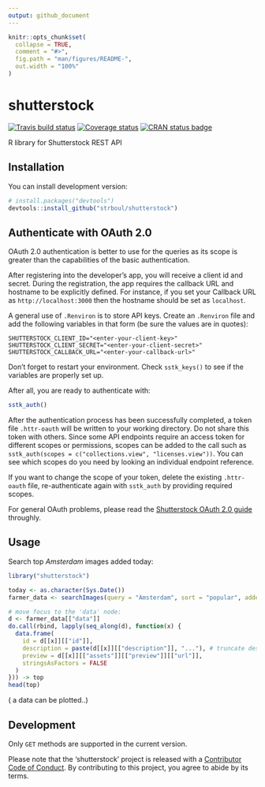 ```yaml
---
output: github_document
---
```


<!-- README.md is generated from README.Rmd. Please edit that file -->

```r
knitr::opts_chunk$set(
  collapse = TRUE,
  comment = "#>",
  fig.path = "man/figures/README-",
  out.width = "100%"
)
```
# shutterstock

[![Travis build status](https://travis-ci.org/strboul/shutterstock-r.svg?branch=master)](https://travis-ci.org/strboul/shutterstock-r) [![Coverage status](https://codecov.io/gh/strboul/shutterstock-r/branch/master/graph/badge.svg)](https://codecov.io/github/strboul/shutterstock-r?branch=master) [![CRAN status badge](https://www.r-pkg.org/badges/version/shutterstock)](https://cran.r-project.org/package=shutterstock)

R library for Shutterstock REST API

## Installation

<!--You can install the released version of shutterstock from
[CRAN](https://CRAN.R-project.org) with:
``` r
install.packages("shutterstock")
```-->

You can install development version:
```r
# install.packages("devtools")
devtools::install_github("strboul/shutterstock")
```

## Authenticate with OAuth 2.0

OAuth 2.0 authentication is better to use for the queries as its scope is greater than the
capabilities of the basic authentication.

After registering into the developer's app, you will receive a client id and secret. During the registration, the app requires the callback URL and hostname to be explicitly defined. For instance, if you set your Callback URL as `http://localhost:3000` then the hostname should be set as `localhost`.

A general use of `.Renviron` is to store API keys. Create an `.Renviron` file and add the following variables in that form (be sure the values are in quotes):

```
SHUTTERSTOCK_CLIENT_ID="<enter-your-client-key>"
SHUTTERSTOCK_CLIENT_SECRET="<enter-your-client-secret>"
SHUTTERSTOCK_CALLBACK_URL="<enter-your-callback-url>"
```

Don't forget to restart your environment. Check `sstk_keys()` to see if the
variables are properly set up.

After all, you are ready to authenticate with:
```r
sstk_auth()
```

After the authentication process has been successfully completed, a token file `.httr-oauth` will be written to your working directory. Do not share this token with others. Since some API endpoints require an access token for different scopes or permissions, scopes can be added to the call such as `sstk_auth(scopes = c("collections.view", "licenses.view"))`. You can see which scopes do you need by looking an individual endpoint reference.

If you want to change the scope of your token, delete the existing `.httr-oauth` file, re-authenticate again with `sstk_auth` by providing required scopes.

For general OAuth problems, please read the 
[Shutterstock OAuth 2.0 guide](https://api-reference.shutterstock.com/#authentication-oauth-authentication-h2) throughly.

## Usage

Search top *Amsterdam* images added today:

```r
library("shutterstock")

today <- as.character(Sys.Date())
farmer_data <- searchImages(query = "Amsterdam", sort = "popular", added_date = today)

# move focus to the 'data' node:
d <- farmer_data[["data"]]
do.call(rbind, lapply(seq_along(d), function(x) {
  data.frame(
    id = d[[x]][["id"]],
    description = paste(d[[x]][["description"]], "..."), # truncate description a little bit
    preview = d[[x]][["assets"]][["preview"]][["url"]],
    stringsAsFactors = FALSE
  )
})) -> top
head(top)
```

( a data can be plotted..)

## Development

Only `GET` methods are supported in the current version.

Please note that the 'shutterstock' project is released with a [Contributor Code of Conduct](CODE_OF_CONDUCT.md). By contributing to this project, you agree to abide by its terms.
